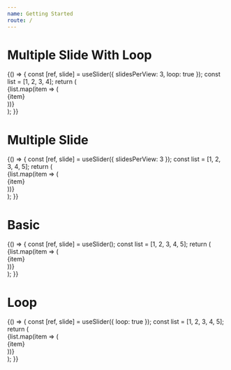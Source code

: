 ```yaml
---
name: Getting Started
route: /
---
```



# Multiple Slide With Loop

<Playground>
  {() => {
    const [ref, slide] = useSlider({ slidesPerView: 3, loop: true });
    const list = [1, 2, 3, 4];
    return (
      <div ref={ref}>
        {list.map(item => (
          <div key={item}>{item}</div>
        ))}
      </div>
    );
  }}
</Playground>

# Multiple Slide

<Playground>
  {() => {
    const [ref, slide] = useSlider({ slidesPerView: 3 });
    const list = [1, 2, 3, 4, 5];
    return (
      <div ref={ref}>
        {list.map(item => (
          <div key={item}>{item}</div>
        ))}
      </div>
    );
  }}
</Playground>

# Basic

<Playground>
  {() => {
    const [ref, slide] = useSlider();
    const list = [1, 2, 3, 4, 5];
    return (
      <div ref={ref}>
        {list.map(item => (
          <div key={item}>{item}</div>
        ))}
      </div>
    );
  }}
</Playground>

# Loop

<Playground>
  {() => {
    const [ref, slide] = useSlider({
      loop: true
    });
    const list = [1, 2, 3, 4, 5];
    return (
      <div ref={ref}>
        {list.map(item => (
          <div key={item}>{item}</div>
        ))}
      </div>
    );
  }}
</Playground>
